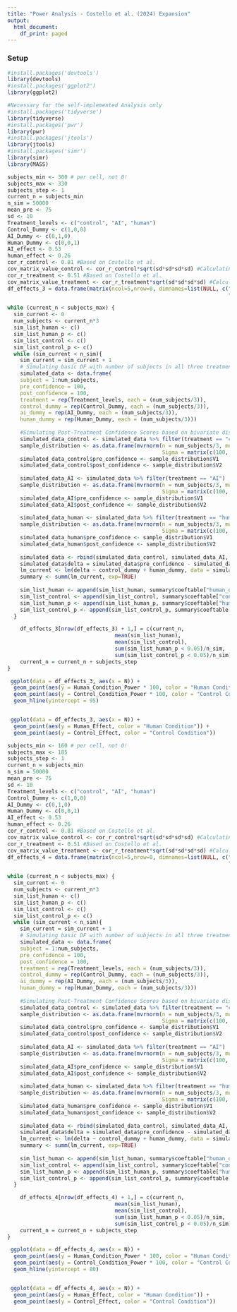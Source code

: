 ```yaml
---
title: "Power Analysis - Costello et al. (2024) Expansion"
output:
  html_document:
    df_print: paged
---
```




### Setup

```r
#install.packages('devtools')
library(devtools)
#install.packages('ggplot2')
library(ggplot2)

#Necessary for the self-implemented Analysis only
#install.packages('tidyverse')
library(tidyverse)
#install.packages('pwr')
library(pwr)
#install.packages('jtools')
library(jtools)
#install.packages('simr')
library(simr)
library(MASS)
```


```r
subjects_min <- 300 # per cell, not 0!
subjects_max <- 330
subjects_step <- 1
current_n = subjects_min
n_sim = 50000
mean_pre <- 75 
sd <- 10 
Treatment_levels <- c("control", "AI", "human")
Control_Dummy <- c(1,0,0)
AI_Dummy <- c(0,1,0)
Human_Dummy <- c(0,0,1)
AI_effect <- 0.53
human_effect <- 0.26
cor_r_control <- 0.81 #Based on Costello et al. 
cov_matrix_value_control <- cor_r_control*sqrt(sd*sd*sd*sd) #Calculating Covariance Matrix for mvrnorm() 
cor_r_treatment <- 0.51 #Based on Costello et al. 
cov_matrix_value_treatment <- cor_r_treatment*sqrt(sd*sd*sd*sd) #Calculating Covariance Matrix for mvrnorm() 
df_effects_3 = data.frame(matrix(ncol=5,nrow=0, dimnames=list(NULL, c("N", "Human_Effect", "Control_Effect", 
                                                                      "Human_Condition_Power", "Control_Condition_Power"))))

while (current_n < subjects_max) {
  sim_current <- 0
  num_subjects <- current_n*3
  sim_list_human <- c()
  sim_list_human_p <- c() 
  sim_list_control <- c()
  sim_list_control_p <- c()
  while (sim_current < n_sim){
    sim_current = sim_current + 1
    # Simulating basic DF with number of subjects in all three treatment conditions and necessary dummies
    simulated_data <- data.frame( 
    subject = 1:num_subjects,
    pre_confidence = 100, 
    post_confidence = 100,
    treatment = rep(Treatment_levels, each = (num_subjects/3)),
    control_dummy = rep(Control_Dummy, each = (num_subjects/3)),
    ai_dummy = rep(AI_Dummy, each = (num_subjects/3)),
    human_dummy = rep(Human_Dummy, each = (num_subjects/3)))
    
    #Simulating Post-Treatment Confidence Scores based on bivariate distribution
    simulated_data_control <- simulated_data %>% filter(treatment == "control")
    sample_distribution <- as.data.frame(mvrnorm(n = num_subjects/3, mu = c(mean_pre, mean_pre), 
                                                 Sigma = matrix(c(100, cov_matrix_value_control, cov_matrix_value_control, 100), ncol = 2)))
    simulated_data_control$pre_confidence <- sample_distribution$V1
    simulated_data_control$post_confidence <- sample_distribution$V2
    
    simulated_data_AI <- simulated_data %>% filter(treatment == "AI")
    sample_distribution <- as.data.frame(mvrnorm(n = num_subjects/3, mu = c(mean_pre, mean_pre-sd*AI_effect), 
                                                 Sigma = matrix(c(100, cov_matrix_value_treatment, cov_matrix_value_treatment, 100), ncol = 2)))
    simulated_data_AI$pre_confidence <- sample_distribution$V1
    simulated_data_AI$post_confidence <- sample_distribution$V2
    
    simulated_data_human <- simulated_data %>% filter(treatment == "human")
    sample_distribution <- as.data.frame(mvrnorm(n = num_subjects/3, mu = c(mean_pre, mean_pre-sd*human_effect), 
                                                 Sigma = matrix(c(100, cov_matrix_value_treatment, cov_matrix_value_treatment, 100), ncol = 2)))
    simulated_data_human$pre_confidence <- sample_distribution$V1
    simulated_data_human$post_confidence <- sample_distribution$V2
    
    simulated_data <- rbind(simulated_data_control, simulated_data_AI, simulated_data_human) #Merging Data back together
    simulated_data$delta = simulated_data$pre_confidence - simulated_data$post_confidence
    lm_current <- lm(delta ~ control_dummy + human_dummy, data = simulated_data)
    summary <- summ(lm_current, exp=TRUE)
    
    sim_list_human <- append(sim_list_human, summary$coeftable["human_dummy", 1])
    sim_list_control <- append(sim_list_control, summary$coeftable["control_dummy", 1])
    sim_list_human_p <- append(sim_list_human_p, summary$coeftable["human_dummy", 4])
    sim_list_control_p <- append(sim_list_control_p, summary$coeftable["control_dummy", 4])
  }

    df_effects_3[nrow(df_effects_3) + 1,] = c(current_n,
                                  mean(sim_list_human),
                                  mean(sim_list_control),
                                  sum(sim_list_human_p < 0.05)/n_sim,
                                  sum(sim_list_control_p < 0.05)/n_sim)
    current_n = current_n + subjects_step
}
```

```r
 ggplot(data = df_effects_3, aes(x = N)) + 
  geom_point(aes(y = Human_Condition_Power * 100, color = "Human Condition")) + 
  geom_point(aes(y = Control_Condition_Power * 100, color = "Control Condition")) + 
  geom_hline(yintercept = 95)


 ggplot(data = df_effects_3, aes(x = N)) + 
  geom_point(aes(y = Human_Effect, color = "Human Condition")) + 
  geom_point(aes(y = Control_Effect, color = "Control Condition"))
```

```r
subjects_min <- 160 # per cell, not 0!
subjects_max <- 185
subjects_step <- 1
current_n = subjects_min
n_sim = 50000
mean_pre <- 75 
sd <- 10 
Treatment_levels <- c("control", "AI", "human")
Control_Dummy <- c(1,0,0)
AI_Dummy <- c(0,1,0)
Human_Dummy <- c(0,0,1)
AI_effect <- 0.53
human_effect <- 0.26
cor_r_control <- 0.81 #Based on Costello et al. 
cov_matrix_value_control <- cor_r_control*sqrt(sd*sd*sd*sd) #Calculating Covariance Matrix for mvrnorm() 
cor_r_treatment <- 0.51 #Based on Costello et al. 
cov_matrix_value_treatment <- cor_r_treatment*sqrt(sd*sd*sd*sd) #Calculating Covariance Matrix for mvrnorm() 
df_effects_4 = data.frame(matrix(ncol=5,nrow=0, dimnames=list(NULL, c("N", "Human_Effect", "Control_Effect", 
                                                                      "Human_Condition_Power", "Control_Condition_Power"))))

while (current_n < subjects_max) {
  sim_current <- 0
  num_subjects <- current_n*3
  sim_list_human <- c()
  sim_list_human_p <- c() 
  sim_list_control <- c()
  sim_list_control_p <- c()
  while (sim_current < n_sim){
    sim_current = sim_current + 1
    # Simulating basic DF with number of subjects in all three treatment conditions and necessary dummies
    simulated_data <- data.frame( 
    subject = 1:num_subjects,
    pre_confidence = 100, 
    post_confidence = 100,
    treatment = rep(Treatment_levels, each = (num_subjects/3)),
    control_dummy = rep(Control_Dummy, each = (num_subjects/3)),
    ai_dummy = rep(AI_Dummy, each = (num_subjects/3)),
    human_dummy = rep(Human_Dummy, each = (num_subjects/3)))
    
    #Simulating Post-Treatment Confidence Scores based on bivariate distribution
    simulated_data_control <- simulated_data %>% filter(treatment == "control")
    sample_distribution <- as.data.frame(mvrnorm(n = num_subjects/3, mu = c(mean_pre, mean_pre), 
                                                 Sigma = matrix(c(100, cov_matrix_value_control, cov_matrix_value_control, 100), ncol = 2)))
    simulated_data_control$pre_confidence <- sample_distribution$V1
    simulated_data_control$post_confidence <- sample_distribution$V2
    
    simulated_data_AI <- simulated_data %>% filter(treatment == "AI")
    sample_distribution <- as.data.frame(mvrnorm(n = num_subjects/3, mu = c(mean_pre, mean_pre-sd*AI_effect), 
                                                 Sigma = matrix(c(100, cov_matrix_value_treatment, cov_matrix_value_treatment, 100), ncol = 2)))
    simulated_data_AI$pre_confidence <- sample_distribution$V1
    simulated_data_AI$post_confidence <- sample_distribution$V2
    
    simulated_data_human <- simulated_data %>% filter(treatment == "human")
    sample_distribution <- as.data.frame(mvrnorm(n = num_subjects/3, mu = c(mean_pre, mean_pre-sd*human_effect), 
                                                 Sigma = matrix(c(100, cov_matrix_value_treatment, cov_matrix_value_treatment, 100), ncol = 2)))
    simulated_data_human$pre_confidence <- sample_distribution$V1
    simulated_data_human$post_confidence <- sample_distribution$V2
    
    simulated_data <- rbind(simulated_data_control, simulated_data_AI, simulated_data_human) #Merging Data back together
    simulated_data$delta = simulated_data$pre_confidence - simulated_data$post_confidence
    lm_current <- lm(delta ~ control_dummy + human_dummy, data = simulated_data)
    summary <- summ(lm_current, exp=TRUE)
    
    sim_list_human <- append(sim_list_human, summary$coeftable["human_dummy", 1])
    sim_list_control <- append(sim_list_control, summary$coeftable["control_dummy", 1])
    sim_list_human_p <- append(sim_list_human_p, summary$coeftable["human_dummy", 4])
    sim_list_control_p <- append(sim_list_control_p, summary$coeftable["control_dummy", 4])
  }

    df_effects_4[nrow(df_effects_4) + 1,] = c(current_n,
                                  mean(sim_list_human),
                                  mean(sim_list_control),
                                  sum(sim_list_human_p < 0.05)/n_sim,
                                  sum(sim_list_control_p < 0.05)/n_sim)
    current_n = current_n + subjects_step
}
```

```r
 ggplot(data = df_effects_4, aes(x = N)) + 
  geom_point(aes(y = Human_Condition_Power * 100, color = "Human Condition")) + 
  geom_point(aes(y = Control_Condition_Power * 100, color = "Control Condition")) + 
  geom_hline(yintercept = 80)


 ggplot(data = df_effects_4, aes(x = N)) + 
  geom_point(aes(y = Human_Effect, color = "Human Condition")) + 
  geom_point(aes(y = Control_Effect, color = "Control Condition"))
```
